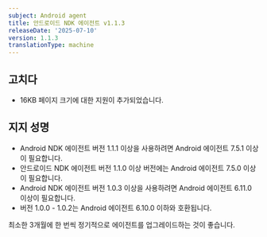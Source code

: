 ```yaml
---
subject: Android agent
title: 안드로이드 NDK 에이전트 v1.1.3
releaseDate: '2025-07-10'
version: 1.1.3
translationType: machine
---
```


## 고치다

* 16KB 페이지 크기에 대한 지원이 추가되었습니다.

## 지지 성명

* Android NDK 에이전트 버전 1.1.1 이상을 사용하려면 Android 에이전트 7.5.1 이상이 필요합니다.
* 안드로이드 NDK 에이전트 버전 1.1.0 이상 버전에는 Android 에이전트 7.5.0 이상이 필요합니다.
* Android NDK 에이전트 버전 1.0.3 이상을 사용하려면 Android 에이전트 6.11.0 이상이 필요합니다.
* 버전 1.0.0 - 1.0.2는 Android 에이전트 6.10.0 이하와 호환됩니다.

최소한 3개월에 한 번씩 정기적으로 에이전트를 업그레이드하는 것이 좋습니다.